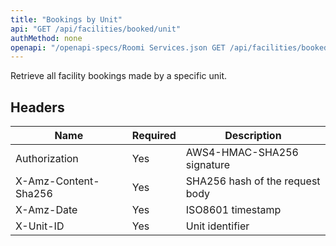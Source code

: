 ```yaml
---
title: "Bookings by Unit"
api: "GET /api/facilities/booked/unit"
authMethod: none
openapi: "/openapi-specs/Roomi Services.json GET /api/facilities/booked/unit"
---
```


Retrieve all facility bookings made by a specific unit.

## Headers


| Name | Required | Description |
| --- | --- | --- |
| Authorization | Yes | AWS4-HMAC-SHA256 signature |
| X-Amz-Content-Sha256 | Yes | SHA256 hash of the request body |
| X-Amz-Date | Yes | ISO8601 timestamp |
| X-Unit-ID | Yes | Unit identifier |

